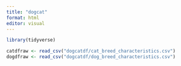 ```yaml
---
title: "dogcat"
format: html
editor: visual
---
```


```r
library(tidyverse)

catdfraw <- read_csv("dogcatdf/cat_breed_characteristics.csv")
dogdfraw <- read_csv("dogcatdf/dog_breed_characteristics.csv")
```








